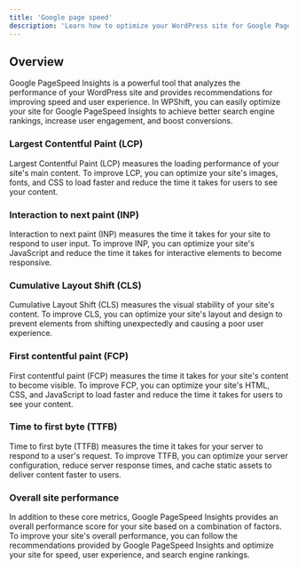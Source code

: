 ```yaml
---
title: 'Google page speed'
description: 'Learn how to optimize your WordPress site for Google PageSpeed Insights in WPShift.'
---
```


## Overview
Google PageSpeed Insights is a powerful tool that analyzes the performance of your WordPress site and provides recommendations for improving speed and user experience. In WPShift, you can easily optimize your site for Google PageSpeed Insights to achieve better search engine rankings, increase user engagement, and boost conversions.

### Largest Contentful Paint (LCP)
Largest Contentful Paint (LCP) measures the loading performance of your site's main content. To improve LCP, you can optimize your site's images, fonts, and CSS to load faster and reduce the time it takes for users to see your content.

### Interaction to next paint (INP)
Interaction to next paint (INP) measures the time it takes for your site to respond to user input. To improve INP, you can optimize your site's JavaScript and reduce the time it takes for interactive elements to become responsive.

### Cumulative Layout Shift (CLS)
Cumulative Layout Shift (CLS) measures the visual stability of your site's content. To improve CLS, you can optimize your site's layout and design to prevent elements from shifting unexpectedly and causing a poor user experience.

### First contentful paint (FCP)
First contentful paint (FCP) measures the time it takes for your site's content to become visible. To improve FCP, you can optimize your site's HTML, CSS, and JavaScript to load faster and reduce the time it takes for users to see your content.

### Time to first byte (TTFB)
Time to first byte (TTFB) measures the time it takes for your server to respond to a user's request. To improve TTFB, you can optimize your server configuration, reduce server response times, and cache static assets to deliver content faster to users.

### Overall site performance
In addition to these core metrics, Google PageSpeed Insights provides an overall performance score for your site based on a combination of factors. To improve your site's overall performance, you can follow the recommendations provided by Google PageSpeed Insights and optimize your site for speed, user experience, and search engine rankings.

